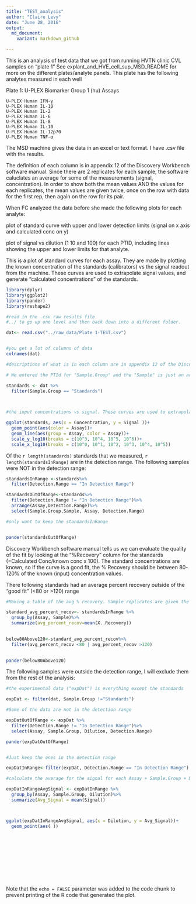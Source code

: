 ```yaml
---
title: "TEST_analysis"
author: "Claire Levy"
date: "June 28, 2016"
output:
  md_document:
    variant: markdown_github

---
```



This is an analysis of test data that we got from running HVTN clinic CVL samples on "plate 1" See explant_and_HVE_cell_sup_MSD_README for more on the different plates/analyte panels. This plate has the following analytes measured in each well

Plate 1: U-PLEX Biomarker Group 1 (hu) Assays

	U-PLEX Human IFN-γ
	U-PLEX Human IL-1β
	U-PLEX Human IL-2
	U-PLEX Human IL-6
	U-PLEX Human IL-8
	U-PLEX Human IL-10
	U-PLEX Human IL-12p70
	U-PLEX Human TNF-α
	
The MSD machine gives the data in an excel or text format. I have .csv file with the results. 

The definition of each column is in appendix 12 of the Discovery Workbench software manual. Since there are 2 replicates for each sample, the software caluclates an average for some of the measurements (signal, concentration). In order to show both the mean values AND the values for each replicates, the mean values are given twice, once on the row with data for the first rep, then again on the row for its pair.

When FC analyzed the data before she made the following plots for each analyte:

plot of standard curve with upper and lower detection limits (signal on x axis and calculated conc on y)

plot of signal vs dilution (1 10 and 100) for each PTID, including lines showing the upper and lower limits for that analyte.




This is a plot of standard curves for each assay. They are made by plotting the known concentration of the standards (calibrators) vs the signal readout from the machine. These curves are used to extrapolate signal values, and generate "calculated concentrations" of the standards.







```r


library(dplyr)
library(ggplot2)
library(pander)
library(reshape2)

#read in the .csv raw results file
#../ to go up one level and then back down into a different folder.

dat<- read.csv("../raw_data/Plate 1-TEST.csv")


#you get a lot of columns of data
colnames(dat)

#descriptions of what is in each column are in appendix 12 of the Discovery Bench software manual.

# We entered the PTId for "Sample.Group" and the "Sample" is just an arbitrary value

standards <- dat %>%
  filter(Sample.Group == "Standards")
  


#the input concentrations vs signal. These curves are used to extrapolate the "calculated concentrations"

ggplot(standards, aes(x = Concentration, y = Signal ))+
  geom_point(aes(color = Assay))+
  geom_line(aes(group = Assay, color = Assay))+
  scale_y_log10(breaks = c(10^3, 10^4, 10^5, 10^6))+
  scale_x_log10(breaks = c(10^0, 10^1, 10^2, 10^3, 10^4, 10^5))
```

Of the `r length(standards)` standards that we measured, `r length(standardsInRange)` are in the detection range.  The following samples were NOT in the detection range:



```r

standardsInRange <-standards%>%
  filter(Detection.Range == "In Detection Range")

standardsOutOfRange<-standards%>%
  filter(Detection.Range != "In Detection Range")%>%
  arrange(Assay,Detection.Range)%>%
  select(Sample.Group,Sample, Assay, Detection.Range)

#only want to keep the standardsInRange


pander(standardsOutOfRange)
```


Discovery Workbench software manual tells us we can evaluate the quality of the fit by looking at the "%Recovery" column for the standards (=Calculated Conc/known conc x 100). The standard concentrations are known, so if the curve is a good fit, the % Recovery should be between 80-120% of the known (input) concentration values.

There following standards had an average percent recovery outside of the "good fit" (<80 or >120) range

```r


#Making a table of the avg % recovery. Sample replicates are given the same entry in the "Sample" column, so they can be grouped that way, and then averaged. Note that some replicates may have been eliminated when I filtered for only samples that are in the detection range. For these "singlicates" the mean of the %recovery will be the same as the % recovery.

standard_avg_percent_recov<- standardsInRange %>%
  group_by(Assay, Sample)%>%
  summarize(avg_percent_recov=mean(X..Recovery))
  

below80Above120<-standard_avg_percent_recov%>%
  filter(avg_percent_recov <80 | avg_percent_recov >120)
  

pander(below80Above120)


```



The following samples were outside the detection range, I will exclude them from the rest of the analysis:


```r

#the experimental data ("expDat") is everything except the standards

expDat <- filter(dat, Sample.Group !="Standards")

#Some of the data are not in the detection range 

expDatOutOfRange <- expDat %>%
  filter(Detection.Range != "In Detection Range")%>%
  select(Assay, Sample.Group, Dilution, Detection.Range)

pander(expDatOutOfRange)


#Just keep the ones in the detection range

expDatInRange<-filter(expDat, Detection.Range == "In Detection Range")

#calculate the average for the signal for each Assay + Sample.Group + Dilution condition.

expDatInRangeAvgSignal <- expDatInRange %>%
  group_by(Assay, Sample.Group, Dilution)%>%
  summarize(Avg_Signal = mean(Signal))



ggplot(expDatInRangeAvgSignal, aes(x = Dilution, y = Avg_Signal))+
  geom_point(aes( ))












```

Note that the `echo = FALSE` parameter was added to the code chunk to prevent printing of the R code that generated the plot.
